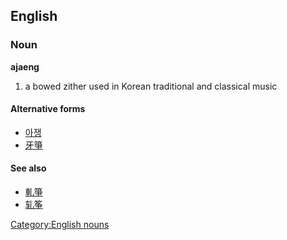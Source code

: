 ==English==

===Noun===
{{wikipedia|Ajaeng}}
'''ajaeng'''
# a bowed zither used in Korean traditional and classical music
====Alternative forms====
* [[아쟁]]
* [[牙箏]]
====See also====
* [[軋箏]]
* [[轧筝]]

[[Category:English nouns]]